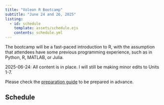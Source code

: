 ```yaml
---
title: "Voleon R Bootcamp"
subtitle: "June 24 and 26, 2025"
listing:
  - id: schedule
    template: assets/schedule.ejs
    contents: schedule.yml
---
```


The bootcamp will be a fast-paced introduction to R, with the assumption that attendees have some previous programming experience, such as in Python, R, MATLAB, or Julia.

:::{.callout-warning title="Content under construction"}
2025-06-24: All content is in place. I will still be making minor edits to Units 1-7.
:::


Please check the [preparation guide](prep.qmd) to be prepared in advance.

## Schedule

::: {#schedule}
:::

